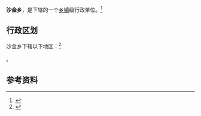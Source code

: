 {{中国乡级行政区|62/12/26/224/000}}

'''沙金乡'''，是{{PRC admin/fullname|62/12/26/224/000|3}}下辖的一个[[乡镇|乡镇]]级行政单位。<ref>{{PRC admin/ref sgc|{{PRC admin/parent|62/12/26/224/000}}}}</ref>

== 行政区划 ==

沙金乡下辖以下地区：<ref>{{PRC admin/ref sgc|62/12/26/224/000}}</ref>

{{PRC admin/children|62/12/26/224/000}}。

== 参考资料 ==

{{reflist}}

{{行政区划小作品}}
{{PRC admin/navcat|62/12/26/224/000}}